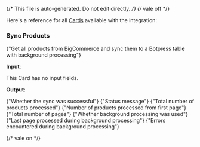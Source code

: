 {/* This file is auto-generated. Do not edit directly. */}
{/* vale off */}

Here's a reference for all [Cards](/learn/reference/cards/introduction) available with the integration:

### Sync Products

<span>{"Get all products from BigCommerce and sync them to a Botpress table with background processing"}</span>

**Input**:

This Card has no input fields.

**Output**:

<Expandable title="output">
  <ResponseField
    name="success"
    type="boolean"
    required
  >
    <span>{"Whether the sync was successful"}</span>
  </ResponseField>
  <ResponseField
    name="message"
    type="string"
    required
  >
    <span>{"Status message"}</span>
  </ResponseField>
  <ResponseField
    name="productsCount"
    type="number"
    required
  >
    <span>{"Total number of products processed"}</span>
  </ResponseField>
  <ResponseField
    name="firstPageProcessed"
    type="number"
    required
  >
    <span>{"Number of products processed from first page"}</span>
  </ResponseField>
  <ResponseField
    name="totalPages"
    type="number"
    required
  >
    <span>{"Total number of pages"}</span>
  </ResponseField>
  <ResponseField
    name="backgroundProcessing"
    type="boolean"
    required
  >
    <span>{"Whether background processing was used"}</span>
  </ResponseField>
  <ResponseField
    name="lastProcessedPage"
    type="number"
  >
    <span>{"Last page processed during background processing"}</span>
  </ResponseField>
  <ResponseField
    name="backgroundErrors"
    type="array"
  >
    <span>{"Errors encountered during background processing"}</span>
  </ResponseField>
</Expandable>


{/* vale on */}